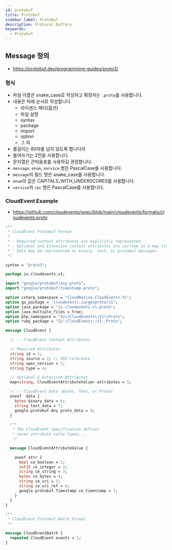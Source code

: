 ```yaml
---
id: protobuf
title: Protobuf
sidebar_label: Protobuf
description: Protocol Buffers
keywords:
  - Protobuf
---
```


## Message 정의

- https://protobuf.dev/programming-guides/proto3/

### 형식

- 파일 이름은 snake_case로 작성하고 확장자는 `.proto`를 사용합니다.
- 내용은 아래 순서로 작성합니다.
  - 라이센스 헤더(옵션)
  - 파일 설명
  - syntax
  - package
  - import
  - option
  - 그 외
- 줄길이는 80자를 넘지 않도록 합니다자
- 들여쓰기는 2칸을 사용합니다.
- 문자열은 큰따옴표를 사용하길 권장합니다.
- `message`, `enum`, `service` 명은 PascalCase를 사용합니다.
- `message`의 필드 명은 snake_case를 사용합니다.
- `enum`의 값은 CAPITALS_WITH_UNDERSCORES를 사용합니다.
- `service`의 `rpc` 명은 PascalCase를 사용합니다.

### CloudEvent Example

- https://github.com/cloudevents/spec/blob/main/cloudevents/formats/cloudevents.proto

```protobuf title="cloudevents.proto"
/**
 * CloudEvent Protobuf Format
 *
 * - Required context attributes are explicitly represented.
 * - Optional and Extension context attributes are carried in a map structure.
 * - Data may be represented as binary, text, or protobuf messages.
 */

syntax = "proto3";

package io.cloudevents.v1;

import "google/protobuf/any.proto";
import "google/protobuf/timestamp.proto";

option csharp_namespace = "CloudNative.CloudEvents.V1";
option go_package = "cloudevents.io/genproto/v1";
option java_package = "io.cloudevents.v1.proto";
option java_multiple_files = true;
option php_namespace = "Io\\CloudEvents\\V1\\Proto";
option ruby_package = "Io::CloudEvents::V1::Proto";

message CloudEvent {

  // -- CloudEvent Context Attributes

  // Required Attributes
  string id = 1;
  string source = 2; // URI-reference
  string spec_version = 3;
  string type = 4;

  // Optional & Extension Attributes
  map<string, CloudEventAttributeValue> attributes = 5;

  // -- CloudEvent Data (Bytes, Text, or Proto)
  oneof  data {
    bytes binary_data = 6;
    string text_data = 7;
    google.protobuf.Any proto_data = 8;
  }

  /**
   * The CloudEvent specification defines
   * seven attribute value types...
   */

  message CloudEventAttributeValue {

    oneof attr {
      bool ce_boolean = 1;
      int32 ce_integer = 2;
      string ce_string = 3;
      bytes ce_bytes = 4;
      string ce_uri = 5;
      string ce_uri_ref = 6;
      google.protobuf.Timestamp ce_timestamp = 7;
    }
  }
}

/**
 * CloudEvent Protobuf Batch Format
 */

message CloudEventBatch {
  repeated CloudEvent events = 1;
}
```
